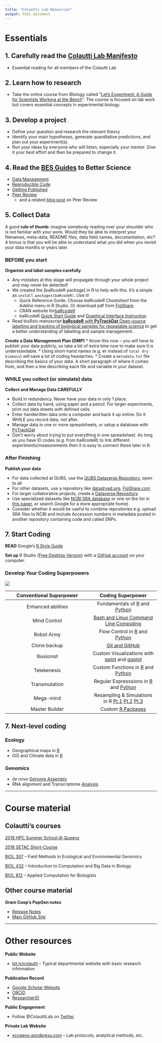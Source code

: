 ```yaml
---
title: "Colautti Lab Resources"
output: html_document
---
```


# Essentials

## 1. Carefully read the [Colautti Lab Manifesto](./Manifesto/index.html)

  * Essential reading for all members of the Colautti Lab

## 2. Learn how to research

  * Take the online course from iBiology called "[Let's Experiment: A Guide for Scientists Working at the Bench](https://courses.ibiology.org/courses/course-v1:iBiology+LE+SP/about)". The course is focused on lab work but covers essential concepts in experimental biology.
  
## 3. Develop a project
  
  * Define your question and research the relevant theory
  * Identify your main hypotheses, generate quantitative predictions, and plan out your experiment(s).
  * Run your ideas by everyone who will listen, especially your mentor. Give it your best effort and then be prepared to change it.

## 4. Read the [BES Guides](https://www.britishecologicalsociety.org/publications/guides-to/) to Better Science

  * [Data Management](./Readings/BES-Data-Guide-2017.pdf)
  * [Reproducible Code](./Readings/BES-Reproducible-Code.pdf)
  * [Getting Published](./Readings/BES-Getting-Published-Guide-2017.pdf)
  * [Peer Review](./Readings/BES-Peer-Review-Guide-2017.pdf)
    * and a related [blog post](https://appliedecologistsblog.com/2019/09/18/quality-in-peer-review) on Peer Review

## 5. Collect Data

A good __rule of thumb:__ imagine somebody reading over your shoulder who is not familiar with your work. Would they be able to interpret your filenames, meta-data, README files, data field names, documentation, etc? A bonus is that you will be able to understand what you did when you revisit your data months or years later.

### BEFORE you start

**Organize and label samples carefully**

  * Any mistakes at this stage will propagate through your whole project and may never be detected!
  * We created the [baRcodeR package] in R to help with this. It's a simple as `install.packages(baRcodeR)`. Use it!
    * Quick Reference Guide: Choose _baRcodeR Cheatsheet_ from the _Addins_ menu in R Studio. Or download pdf from [FigShare](https://figshare.com/articles/baRcodeR_Cheat_Sheet/7043309).
    * CRAN website for[baRcodeR](https://cran.r-project.org/package=baRcodeR)
    * baRcodeR [Quick Start Guide](https://cran.r-project.org/web/packages/baRcodeR/vignettes/Using-baRcodeR.html) and [Graphical Interface Instruction](https://cran.r-project.org/web/packages/baRcodeR/vignettes/use-addin.html)
  * Read bioRxiv manuscript [**baRcodeR** with **PyTrackDat** Open-source labelling and tracking of biological samples for repeatable science](https://www.biorxiv.org/content/early/2018/10/30/457051) to get a better understanding of labelling and sample management.

**Create a Data Management Plan (DMP)**
  * Know this now -- you will have to publish your data publicly, so take a bit of extra time now to make sure it is understandable.
  * Using short-hand names (e.g. `Wt` instead of `total dry biomass`) will save a lot of coding headaches. 
  * Create a `metadata.txt` file describing the basics of your data. A short paragraph of where it comes from, and then a line describing each file and variable in your dataset.
  
### WHILE you collect (or simulate) data

**Collect and Manage Data CAREFULLY**

  * Build in redundancy. Never have your data in only 1 place.
  * Collect data by hand, using paper and a pencil. For larger experiments, print out data sheets with defined cells.
  * Enter handwritten data onto a computer and back it up online. Do it WHILE you record data, not after.
  * Manage data in one or more spreadsheets, or setup a database with [PyTrackDat](https://github.com/ColauttiLab/PyTrackDat/)
  * Don't worry about trying to put everything in one spreadsheet. As long as you have ID codes (e.g. from baRcodeR) to link different experiments/measurements then it is easy to connect these later in R.
  
### After Finishing

**Publish your data**

  * For data collected at QUBS, use the [QUBS Dataverse Repository](https://dataverse.scholarsportal.info/dataverse/QUBS), open to all
  * For other datasets, use a repository like [datadryad.org](https://colauttilab.github.io/), [FigShare.com](https://figshare.com/)
  * For larger collaborative projects, create a [Dataverse Repository](https://dataverse.scholarsportal.info/)
  * Use specialized datasets like [NCBI SRA database](https://www.ncbi.nlm.nih.gov/sra) or one on the list in [this paper](https://www.nature.com/sdata/policies/repositories), or search Google for a more appropriate home) 
  * Consider whether it would be useful to combine repositories e.g. upload SRA files to NCBI and include Accession numbers in metadata posted in another repository containing code and called SNPs.

## 7. Start Coding

__READ__ Google's [R Style Guide](https://google.github.io/styleguide/Rguide.xml)

__Set up__ R Studio ([Free Desktop Version](https://www.rstudio.com/products/rstudio/download/)) with a [GitHub account](https://support.rstudio.com/hc/en-us/articles/200532077-Version-Control-with-Git-and-SVN) on your computer.
    
### Develop Your Coding Superpowers

![](./Superheroes.jpg)

| __Conventional Superpower__ | __Coding Superpower__ |
|:---------------------------:|:---------------------:|
| Enhanced abilities          | Fundamentals of [R](./RCrashCourse/1_fundamentals.html) and [Python](./PythonCrashCourse/1_fundamentals.html) |
| Mind Control                | [Bash and Linux Command Line Computing](https://colauttilab.github.io/LinuxCrashCourse/Linux-Fundamentals.html) |
| Robot Army                  | Flow Control in [R](./RCrashCourse/1_fundamentals.html#7_flow_control) and [Python](./PythonCrashCourse/1_fundamentals.html#6_flow_control) |
| Clone backup                | [Git and GitHub](http://swcarpentry.github.io/git-novice/) |
| Illusionist                 | Custom Visualizations with [qplot](./RCrashCourse/2_qplot.html) and [ggplot](./RCrashCourse/3_ggplot.html) |
| Telekenesis                 | Custom Functions in [R](./RCrashCourse/5_advanced.html) and [Python](PythonCrashCourse/1_fundamentals.html#7_custom_functions) |
| Transmutation               | Regular Expresssions in [R](RCrashCourse/4_regex.html) and [Python](./PythonCrashCourse/2_regex.html) |
| Mega-mind                   | Resampling & Simulations in R [Pt.1](./EcologyTutorials/bootstrap.html) [Pt.2](./EcologyTutorials/simulations.html) [Pt.3](ColauttiLab.github.io/EcologyTutorials/maxLik_MCMC.html) |
| Master Builder              | Custom [R Packages](./RCrashCourse/Package_tutorial.html) |


## 7. Next-level coding

### Ecology

  * Geographical maps in [R](./EcologyTutorials/mapping.html)
  * GIS and Climate data in [R](./EcologyTutorials/GGMFS_climate.html)

### Genomics
  * _de novo_ [Genome Assembly](./NGS/deNovoTutorial.html)
  * RNA alignment and Transcriptome [Analysis](./NGS/TuxedoTutorial.html)

***

# Course material

## Colautti's courses

[2018 HPC Summer School @ Queens](HPC2018.html)

[2018 SETAC Short-Course](SETAC.html)

[BIOL 307](FieldMethods.html) -- Field Methods in Ecological and Environmental Genomics

[BIOL 432](biol432.html) -- Introduction to Computation and Big Data in Biology

[BIOL 812](biol812.html) -- Applied Computation for Biologists

## Other course material

__Gram Coop's PopGen notes__

  * [Release Notes](https://github.com/cooplab/popgen-notes/blob/master/release_popgen_notes.pdf)
  * [Main GitHub Site](https://github.com/cooplab/popgen-notes)
  
***

# Other resources

__Public Website__

* [bit.ly/colautti](http://bit.ly/colautti) -- Typical departmental website with basic research information

__Publication Record__

* [Google Scholar Website](http://scholar.google.ca/citations?user=J7MvakAAAAAJ&hl=en)
* [ORCiD](https://orcid.org/0000-0003-4213-0711)
* [ResearcherID](http://www.researcherid.com/rid/E-6804-2011)

__Public Engagement__

* Follow @ColauttiLab on [Twitter](https://twitter.com/ColauttiLab)

__Private Lab Website__

* [ecogeno.wordpress.com](https://ecogeno.wordpress.com) -- Lab protocols, analytical methods, etc.



